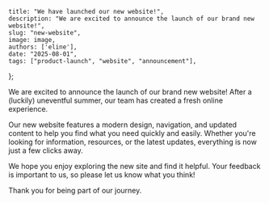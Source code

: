     title: "We have launched our new website!",
    description: "We are excited to announce the launch of our brand new website!",
    slug: "new-website",
    image: image,
    authors: ['eline'],
    date: "2025-08-01",
    tags: ["product-launch", "website", "announcement"],
};

We are excited to announce the launch of our brand new website! After a
(luckily) uneventful summer, our team has created a fresh online experience.

Our new website features a modern design, navigation, and updated
content to help you find what you need quickly and easily. Whether you're
looking for information, resources, or the latest updates, everything is now
just a few clicks away.

We hope you enjoy exploring the new site and find it helpful. Your feedback is
important to us, so please let us know what you think!

Thank you for being part of our journey.

